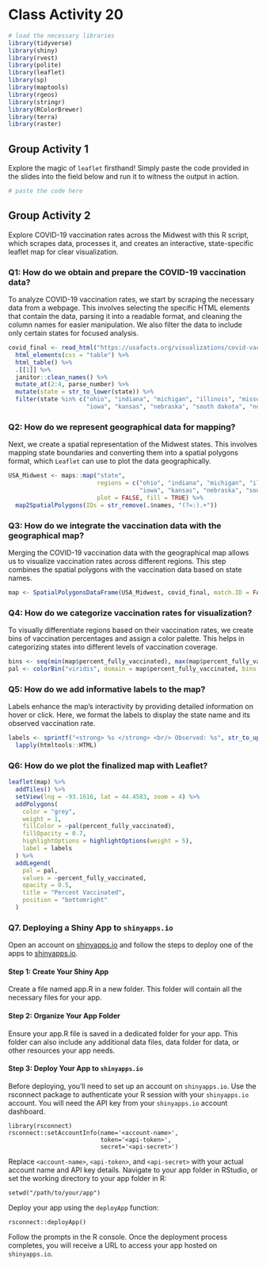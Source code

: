 # Class Activity 20

```r
# load the necessary libraries
library(tidyverse)
library(shiny)
library(rvest)
library(polite)
library(leaflet)
library(sp)
library(maptools)
library(rgeos)
library(stringr)
library(RColorBrewer)
library(terra)
library(raster)
```


## Group Activity 1

Explore the magic of `leaflet` firsthand! Simply paste the code provided in the slides into the field below and run it to witness the output in action.


```r
# paste the code here


```


## Group Activity 2

Explore COVID-19 vaccination rates across the Midwest with this R script, which scrapes data, processes it, and creates an interactive, state-specific leaflet map for clear visualization.


### Q1: How do we obtain and prepare the COVID-19 vaccination data?

To analyze COVID-19 vaccination rates, we start by scraping the necessary data from a webpage. This involves selecting the specific HTML elements that contain the data, parsing it into a readable format, and cleaning the column names for easier manipulation. We also filter the data to include only certain states for focused analysis.


```r
covid_final <- read_html("https://usafacts.org/visualizations/covid-vaccine-tracker-states/state/minnesota") %>%
  html_elements(css = "table") %>% 
  html_table() %>% 
  .[[1]] %>%
  janitor::clean_names() %>%
  mutate_at(2:4, parse_number) %>% 
  mutate(state = str_to_lower(state)) %>%
  filter(state %in% c("ohio", "indiana", "michigan", "illinois", "missouri", "wisconsin", "minnesota", 
                      "iowa", "kansas", "nebraska", "south dakota", "north dakota"))

```

### Q2: How do we represent geographical data for mapping?

Next, we create a spatial representation of the Midwest states. This involves mapping state boundaries and converting them into a spatial polygons format, which `Leaflet` can use to plot the data geographically.


```r
USA_Midwest <- maps::map("state", 
                         regions = c("ohio", "indiana", "michigan", "illinois", "missouri", "wisconsin", "minnesota", 
                                     "iowa", "kansas", "nebraska", "south dakota", "north dakota"), 
                         plot = FALSE, fill = TRUE) %>%
  map2SpatialPolygons(IDs = str_remove(.$names, "(?=:).+"))
```


### Q3: How do we integrate the vaccination data with the geographical map?

Merging the COVID-19 vaccination data with the geographical map allows us to visualize vaccination rates across different regions. This step combines the spatial polygons with the vaccination data based on state names.

```r
map <- SpatialPolygonsDataFrame(USA_Midwest, covid_final, match.ID = FALSE)
```

### Q4: How do we categorize vaccination rates for visualization?

To visually differentiate regions based on their vaccination rates, we create bins of vaccination percentages and assign a color palette. This helps in categorizing states into different levels of vaccination coverage.

```r
bins <- seq(min(map$percent_fully_vaccinated), max(map$percent_fully_vaccinated), length.out = 6)
pal <- colorBin("viridis", domain = map$percent_fully_vaccinated, bins = bins)
```

### Q5: How do we add informative labels to the map?

Labels enhance the map's interactivity by providing detailed information on hover or click. Here, we format the labels to display the state name and its observed vaccination rate.

```r
labels <- sprintf("<strong> %s </strong> <br/> Observed: %s", str_to_upper(map$state), map$percent_fully_vaccinated) %>%
  lapply(htmltools::HTML)
```


### Q6: How do we plot the finalized map with Leaflet?

```r
leaflet(map) %>% 
  addTiles() %>% 
  setView(lng = -93.1616, lat = 44.4583, zoom = 4) %>%
  addPolygons(
    color = "grey", 
    weight = 1,
    fillColor = ~pal(percent_fully_vaccinated), 
    fillOpacity = 0.7,
    highlightOptions = highlightOptions(weight = 5),
    label = labels
  ) %>%
  addLegend(
    pal = pal, 
    values = ~percent_fully_vaccinated, 
    opacity = 0.5, 
    title = "Percent Vaccinated", 
    position = "bottomright"
  )
```



### Q7. Deploying a Shiny App to `shinyapps.io`


Open an account on [shinyapps.io](https://www.shinyapps.io/admin/#/dashboard) and follow the steps to deploy one of the apps to [shinyapps.io](https://www.shinyapps.io/admin/#/dashboard).

#### Step 1: Create Your Shiny App

Create a file named app.R in a new folder. This folder will contain all the necessary files for your app. 

#### Step 2: Organize Your App Folder

Ensure your app.R file is saved in a dedicated folder for your app. This folder can also include any additional data files, data folder for data, or other resources your app needs.

#### Step 3: Deploy Your App to `shinyapps.io`

Before deploying, you'll need to set up an account on `shinyapps.io`. Use the rsconnect package to authenticate your R session with your `shinyapps.io` account. You will need the API key from your `shinyapps.io` account dashboard.

```
library(rsconnect)
rsconnect::setAccountInfo(name='<account-name>',
                          token='<api-token>',
                          secret='<api-secret>')
```

Replace `<account-name>`, `<api-token>`, and `<api-secret>` with your actual account name and API key details. Navigate to your app folder in RStudio, or set the working directory to your app folder in R: 

```
setwd("/path/to/your/app")
```

Deploy your app using the `deployApp` function:

```
rsconnect::deployApp()
```

Follow the prompts in the R console. Once the deployment process completes, you will receive a URL to access your app hosted on `shinyapps.io`.